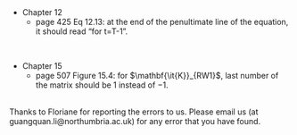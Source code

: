 <title>Errata </title>

<!-- ### A list of known errors in the book-->

<br />


* Chapter 12
  + page 425 Eq 12.13: at the end of the penultimate line of the equation, it should read "for t=T-1".
 
<br />

* Chapter 15
  + page 507 Figure 15.4: for $\mathbf{\it{K}}_{RW1}$, last number of the matrix should be $1$ instead of $-1$.
<br />
<br />

Thanks to Floriane for reporting the errors to us. Please email us (at guangquan.li@northumbria.ac.uk) for any error that you have found.